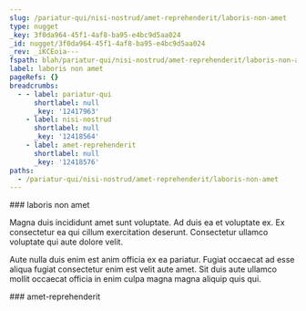 ```yaml
---
slug: /pariatur-qui/nisi-nostrud/amet-reprehenderit/laboris-non-amet
type: nugget
_key: 3f0da964-45f1-4af8-ba95-e4bc9d5aa024
_id: nugget/3f0da964-45f1-4af8-ba95-e4bc9d5aa024
_rev: _iKCEoia---
fspath: blah/pariatur-qui/nisi-nostrud/amet-reprehenderit/laboris-non-amet.md
label: laboris non amet
pageRefs: {}
breadcrumbs:
  - - label: pariatur-qui
      shortlabel: null
      _key: '12417963'
    - label: nisi-nostrud
      shortlabel: null
      _key: '12418564'
    - label: amet-reprehenderit
      shortlabel: null
      _key: '12418576'
paths:
  - /pariatur-qui/nisi-nostrud/amet-reprehenderit/laboris-non-amet
---
```


<NuggetArea>
<Nugget slug="/pariatur-qui/nisi-nostrud/amet-reprehenderit/laboris-non-amet" type="nugget" _key="3f0da964-45f1-4af8-ba95-e4bc9d5aa024" _id="nugget/3f0da964-45f1-4af8-ba95-e4bc9d5aa024" _rev="_iKCEoia---" fspath="blah/pariatur-qui/nisi-nostrud/amet-reprehenderit/laboris-non-amet.md" label="laboris non amet" paths="/pariatur-qui/nisi-nostrud/amet-reprehenderit/laboris-non-amet">
<NuggetBody>
### laboris non amet

Magna duis incididunt amet sunt voluptate. Ad duis ea et voluptate ex. Ex consectetur ea qui cillum exercitation deserunt. Consectetur ullamco voluptate qui aute dolore velit.

Aute nulla duis enim est anim officia ex ea pariatur. Fugiat occaecat ad esse aliqua fugiat consectetur enim est velit aute amet. Sit duis aute ullamco mollit occaecat officia in enim culpa magna magna aliquip quis qui.

</NuggetBody>
<Breadcrumbs>
<Crumbs>
<Crumb _key="12417963" label="pariatur-qui" /><Crumb _key="12418564" label="nisi-nostrud" /><Crumb _key="12418576" label="amet-reprehenderit" />
</Crumbs>
</Breadcrumbs>
</Nugget>

<NuggetsInbound>
</NuggetsInbound>
<NuggetsOutbound>
</NuggetsOutbound>
</NuggetArea>
<PassagesInbound>
<Passage direction="inbound" type="passage" _key="12418576" _id="passage/12418576" _rev="_iKCEoiS--A" label="amet-reprehenderit" passage="amet-reprehenderit" fspath="blah/pariatur-qui/nisi-nostrud/amet-reprehenderit" paths="/pariatur-qui/nisi-nostrud/amet-reprehenderit" slug="/pariatur-qui/nisi-nostrud/amet-reprehenderit">
<NuggetBody>
### amet-reprehenderit

</NuggetBody>
<Breadcrumbs>
<Crumbs>
<Crumb _key="12417963" label="pariatur-qui" /><Crumb _key="12418564" label="nisi-nostrud" />
</Crumbs>
</Breadcrumbs>
</Passage>

</PassagesInbound>
<PassagesOutbound>
</PassagesOutbound>